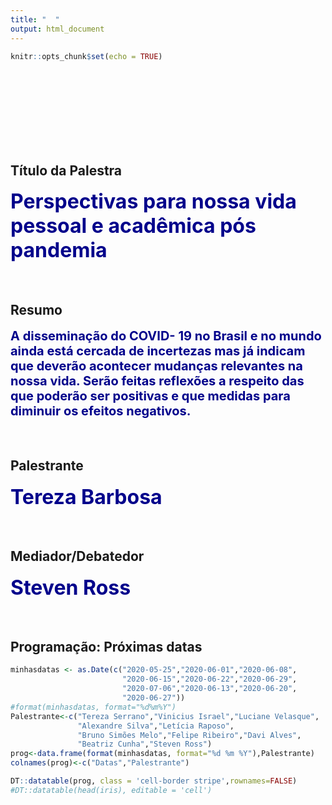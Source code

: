 ```yaml
---
title: "  "
output: html_document
---
```


```r
knitr::opts_chunk$set(echo = TRUE)
```
<br>
<br>
<br>
<br>
<br>
<br>
<br>

## Título da Palestra

<span style=" font-size: 32px; font-weight:bold; color:darkblue;">Perspectivas para nossa vida pessoal e acadêmica pós pandemia</span>
<br>
<br>
<br>

## Resumo

<span style=" font-size: 20px; font-weight:bold; color:darkblue;">A disseminação do COVID- 19 no Brasil e no mundo ainda está cercada de incertezas mas já indicam que deverão acontecer mudanças relevantes na nossa vida. Serão feitas reflexões a respeito das que poderão ser positivas e que medidas para diminuir os efeitos negativos.</span>
<br>
<br>
<br>

## Palestrante

<span style=" font-size: 32px; font-weight:bold; color:darkblue;">Tereza Barbosa</span>
<br>
<br>
<br>


## Mediador/Debatedor

<span style=" font-size: 32px; font-weight:bold; color:darkblue;">Steven Ross</span>
<br>
<br>
<br>


## Programação: Próximas datas

```r
minhasdatas <- as.Date(c("2020-05-25","2020-06-01","2020-06-08",
                         "2020-06-15","2020-06-22","2020-06-29",
                         "2020-07-06","2020-06-13","2020-06-20",
                         "2020-06-27"))
#format(minhasdatas, format="%d%m%Y")
Palestrante<-c("Tereza Serrano","Vinicius Israel","Luciane Velasque",
               "Alexandre Silva","Letícia Raposo",
               "Bruno Simões Melo","Felipe Ribeiro","Davi Alves",
               "Beatriz Cunha","Steven Ross")
prog<-data.frame(format(minhasdatas, format="%d %m %Y"),Palestrante)
colnames(prog)<-c("Datas","Palestrante")

DT::datatable(prog, class = 'cell-border stripe',rownames=FALSE)
#DT::datatable(head(iris), editable = 'cell')
```

